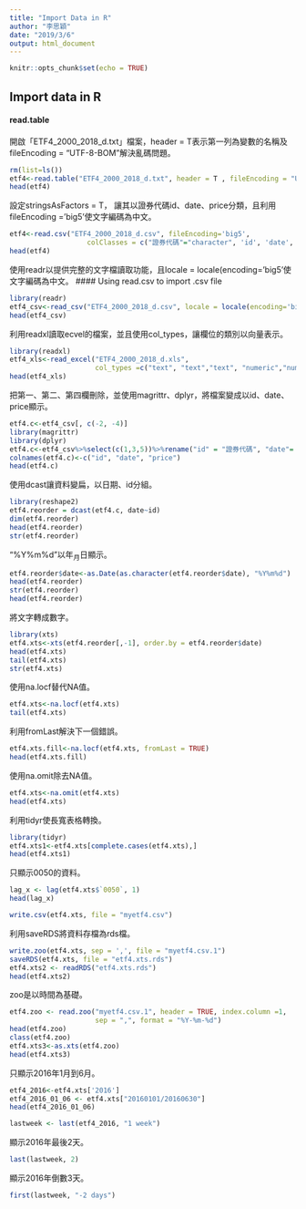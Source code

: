 ```yaml
---
title: "Import Data in R"
author: "李思穎"
date: "2019/3/6"
output: html_document
---
```


```r
knitr::opts_chunk$set(echo = TRUE)
```

## Import data in R
#### read.table
開啟「ETF4_2000_2018_d.txt」檔案，header = 
T表示第一列為變數的名稱及fileEncoding = 
"UTF-8-BOM"解決亂碼問題。
```r
rm(list=ls())
etf4<-read.table("ETF4_2000_2018_d.txt", header = T , fileEncoding = "UTF-8-BOM")
head(etf4)
```
設定stringsAsFactors = T，
讓其以證券代碼id、date、price分類，且利用fileEncoding ='big5'使文字編碼為中文。
```r
etf4<-read.csv("ETF4_2000_2018_d.csv", fileEncoding='big5',
                   colClasses = c("證券代碼"="character", 'id', 'date', 'price'))
head(etf4)
```
使用readr以提供完整的文字檔讀取功能，且locale =
locale(encoding='big5'使文字編碼為中文。
#### Using read.csv to import .csv file
```r
library(readr)
etf4_csv<-read_csv("ETF4_2000_2018_d.csv", locale = locale(encoding='big5'))
head(etf4_csv)
```
利用readxl讀取ecvel的檔案，並且使用col_types，讓欄位的類別以向量表示。
```r
library(readxl)
etf4_xls<-read_excel("ETF4_2000_2018_d.xls", 
                     col_types =c("text", "text","text", "numeric","numeric"))
head(etf4_xls)
```
把第一、第二、第四欄刪除，並使用magrittr、dplyr，將檔案變成以id、date、price顯示。
```r
etf4.c<-etf4_csv[, c(-2, -4)]
library(magrittr)
library(dplyr)
etf4.c<-etf4_csv%>%select(c(1,3,5))%>%rename("id" = "證券代碼", "date"= "日期", "price" = "當日均價(元)")
colnames(etf4.c)<-c("id", "date", "price")
head(etf4.c)
```
使用dcast讓資料變扁，以日期、id分組。
```r
library(reshape2)
etf4.reorder = dcast(etf4.c, date~id)
dim(etf4.reorder)
head(etf4.reorder)
str(etf4.reorder)
```
"%Y%m%d"以年~月~日顯示。
```r
etf4.reorder$date<-as.Date(as.character(etf4.reorder$date), "%Y%m%d") 
head(etf4.reorder)
str(etf4.reorder)
head(etf4.reorder)
```
將文字轉成數字。
```r
library(xts)
etf4.xts<-xts(etf4.reorder[,-1], order.by = etf4.reorder$date)
head(etf4.xts)
tail(etf4.xts)
str(etf4.xts)
```
使用na.locf替代NA值。
```r
etf4.xts<-na.locf(etf4.xts)                
tail(etf4.xts)
```
利用fromLast解決下一個錯誤。
```r
etf4.xts.fill<-na.locf(etf4.xts, fromLast = TRUE) 
head(etf4.xts.fill)
```
使用na.omit除去NA值。
```r
etf4.xts<-na.omit(etf4.xts)
head(etf4.xts)
```
利用tidyr使長寬表格轉換。
```r
library(tidyr)
etf4.xts1<-etf4.xts[complete.cases(etf4.xts),]
head(etf4.xts1)
```
只顯示0050的資料。
```r
lag_x <- lag(etf4.xts$`0050`, 1)
head(lag_x)
```

```r
write.csv(etf4.xts, file = "myetf4.csv")
```
利用saveRDS將資料存檔為rds檔。
```r
write.zoo(etf4.xts, sep = ',', file = "myetf4.csv.1")
saveRDS(etf4.xts, file = "etf4.xts.rds")
etf4.xts2 <- readRDS("etf4.xts.rds")
head(etf4.xts2)
```
zoo是以時間為基礎。
```r
etf4.zoo <- read.zoo("myetf4.csv.1", header = TRUE, index.column =1, 
                     sep = ",", format = "%Y-%m-%d")
head(etf4.zoo)
class(etf4.zoo)
etf4.xts3<-as.xts(etf4.zoo)
head(etf4.xts3)
```
只顯示2016年1月到6月。
```r
etf4_2016<-etf4.xts['2016']
etf4_2016_01_06 <- etf4.xts["20160101/20160630"]
head(etf4_2016_01_06)
```

```r
lastweek <- last(etf4_2016, "1 week")
```
顯示2016年最後2天。
```r
last(lastweek, 2)
```
顯示2016年倒數3天。
```r
first(lastweek, "-2 days")
```

